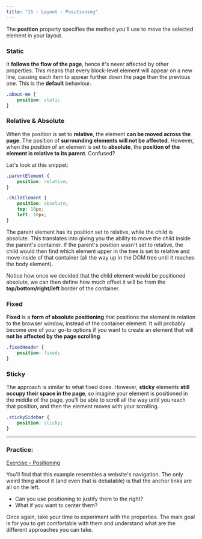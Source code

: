 ```yaml
---
title: "15 - Layout - Positioning"
---
```


The **position** property specifies the method you'll use to move the selected element in your layout.

### Static

It **follows the flow of the page**, hence it's never affected by other properties. This means that every block-level element will appear on a new line, causing each item to appear further down the page than the previous one. This is the **default** behaviour.

```css
.about-me {
	position: static
}
```

### Relative & Absolute

When the position is set to **relative**, the element **can be moved across the page**. The position of **surrounding elements will not be affected**. However, when the position of an element is set to **absolute**, the **position of the element is relative to its parent**. Confused?

Let's look at this snippet:

```css
.parentElement {
	position: relative;
}

.childElement {
	position: absolute;
	top: 10px;
	left: 10px;
}
```

The parent element has its position set to relative, while the child is absolute. This translates into giving you the ability to move the child inside the parent's container. If the parent's position wasn't set to relative, the child would then find which element upper in the tree is set to relative and move inside of that container (all the way up in the DOM tree until it reaches the body element).

Notice how once we decided that the child element would be positioned absolute, we can then define how much offset it will be from the **top/bottom/right/left** border of the container.

### Fixed

**Fixed** is a **form of absolute positioning** that positions the element in relation to the browser window, instead of the container element. It will probably become one of your go-to options if you want to create an element that will **not be affected by the page scrolling**.

```css
.fixedHeader {
	position: fixed;
}
```

### Sticky

The approach is similar to what fixed does. However, **sticky** elements **still occupy their space in the page**, so imagine your element is positioned in the middle of the page, you'll be able to scroll all the way until you reach that position, and then the element moves with your scrolling.

```css
.stickySidebar {
	position: sticky;
}
```

---

### Practice:

[Exercise - Positioning](https://codepen.io/pen/?template=YzQWPKV)

You'll find that this example resembles a website's navigation. The only weird thing about it (and even that is debatable) is that the anchor links are all on the left.

- Can you use positioning to justify them to the right?
- What if you want to center them?

Once again, take your time to experiment with the properties. The main goal is for you to get comfortable with them and understand what are the different approaches you can take.